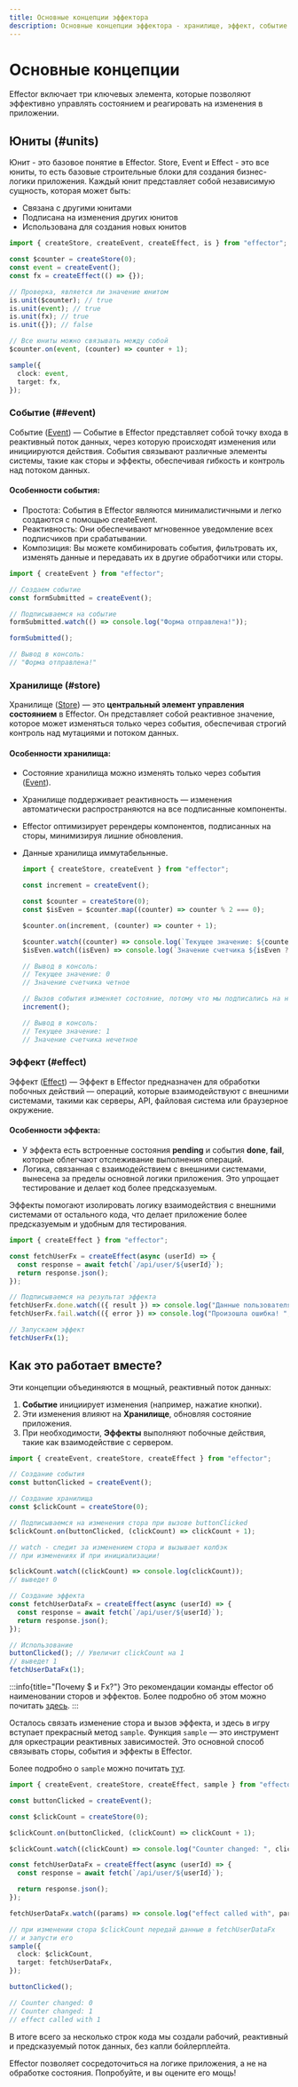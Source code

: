 ```yaml
---
title: Основные концепции эффектора
description: Основные концепции эффектора - хранилище, эффект, событие и как все это работает вместе
---
```


# Основные концепции

Effector включает три ключевых элемента, которые позволяют эффективно управлять состоянием и реагировать на изменения в приложении.

## Юниты (#units)

Юнит - это базовое понятие в Effector. Store, Event и Effect - это все юниты, то есть базовые строительные блоки для создания бизнес-логики приложения. Каждый юнит представляет собой независимую сущность, которая может быть:

- Связана с другими юнитами
- Подписана на изменения других юнитов
- Использована для создания новых юнитов

```ts
import { createStore, createEvent, createEffect, is } from "effector";

const $counter = createStore(0);
const event = createEvent();
const fx = createEffect(() => {});

// Проверка, является ли значение юнитом
is.unit($counter); // true
is.unit(event); // true
is.unit(fx); // true
is.unit({}); // false

// Все юниты можно связывать между собой
$counter.on(event, (counter) => counter + 1);

sample({
  clock: event,
  target: fx,
});
```

### Событие (##event)

Событие ([Event](/ru/api/effector/Event)) — Событие в Effector представляет собой точку входа в реактивный поток данных, через которую происходят изменения или инициируются действия. События связывают различные элементы системы, такие как сторы и эффекты, обеспечивая гибкость и контроль над потоком данных.

#### Особенности события:

- Простота: События в Effector являются минималистичными и легко создаются с помощью createEvent.
- Реактивность: Они обеспечивают мгновенное уведомление всех подписчиков при срабатывании.
- Композиция: Вы можете комбинировать события, фильтровать их, изменять данные и передавать их в другие обработчики или сторы.

```js
import { createEvent } from "effector";

// Создаем событие
const formSubmitted = createEvent();

// Подписываемся на событие
formSubmitted.watch(() => console.log("Форма отправлена!"));

formSubmitted();

// Вывод в консоль:
// "Форма отправлена!"
```

### Хранилище (#store)

Хранилище ([Store](/ru/api/effector/Store)) — это **центральный элемент управления состоянием** в Effector. Он представляет собой реактивное значение, которое может изменяться только через события, обеспечивая строгий контроль над мутациями и потоком данных.

#### Особенности хранилища:

- Состояние хранилища можно изменять только через события ([Event](/ru/api/effector/Event)).
- Хранилище поддерживает реактивность — изменения автоматически распространяются на все подписанные компоненты.
- Effector оптимизирует ререндеры компонентов, подписанных на сторы, минимизируя лишние обновления.
- Данные хранилища иммутабельнные.

  ```js
  import { createStore, createEvent } from "effector";

  const increment = createEvent();

  const $counter = createStore(0);
  const $isEven = $counter.map((counter) => counter % 2 === 0);

  $counter.on(increment, (counter) => counter + 1);

  $counter.watch((counter) => console.log(`Текущее значение: ${counter}`));
  $isEven.watch((isEven) => console.log(`Значение счетчика ${isEven ? "четное" : "нечетное"}`));

  // Вывод в консоль:
  // Текущее значение: 0
  // Значение счетчика четное

  // Вызов события изменяет состояние, потому что мы подписались на него выше
  increment();

  // Вывод в консоль:
  // Текущее значение: 1
  // Значение счетчика нечетное
  ```

### Эффект (#effect)

Эффект ([Effect](/ru/api/effector/Effect)) — Эффект в Effector предназначен для обработки побочных действий — операций, которые взаимодействуют с внешними системами, такими как серверы, API, файловая система или браузерное окружение.

#### Особенности эффекта:

- У эффекта есть встроенные состояния **pending** и события **done**, **fail**, которые облегчают отслеживание выполнения операций.
- Логика, связанная с взаимодействием с внешними системами, вынесена за пределы основной логики приложения. Это упрощает тестирование и делает код более предсказуемым.

Эффекты помогают изолировать логику взаимодействия с внешними системами от остального кода, что делает приложение более предсказуемым и удобным для тестирования.

```js
import { createEffect } from "effector";

const fetchUserFx = createEffect(async (userId) => {
  const response = await fetch(`/api/user/${userId}`);
  return response.json();
});

// Подписываемся на результат эффекта
fetchUserFx.done.watch(({ result }) => console.log("Данные пользователя:", result));
fetchUserFx.fail.watch(({ error }) => console.log("Произошла ошибка! ", error));

// Запускаем эффект
fetchUserFx(1);
```

## Как это работает вместе?

Эти концепции объединяются в мощный, реактивный поток данных:

1. **Событие** инициирует изменения (например, нажатие кнопки).
2. Эти изменения влияют на **Хранилище**, обновляя состояние приложения.
3. При необходимости, **Эффекты** выполняют побочные действия, такие как взаимодействие с сервером.

```ts
import { createEvent, createStore, createEffect } from "effector";

// Создание события
const buttonClicked = createEvent();

// Создание хранилища
const $clickCount = createStore(0);

// Подписываемся на изменения стора при вызове buttonClicked
$clickCount.on(buttonClicked, (clickCount) => clickCount + 1);

// watch - следит за изменением стора и вызывает колбэк
// при изменениях И при инициализации!

$clickCount.watch((clickCount) => console.log(clickCount));
// выведет 0

// Создание эффекта
const fetchUserDataFx = createEffect(async (userId) => {
  const response = await fetch(`/api/user/${userId}`);
  return response.json();
});

// Использование
buttonClicked(); // Увеличит clickCount на 1
// выведет 1
fetchUserDataFx(1);
```

:::info{title="Почему $ и Fx?"}
Это рекомендации команды effector об наименовании сторов и эффектов.
Более подробно об этом можно почитать [здесь](/ru/extra/conventions).
:::

Осталось связать изменение стора и вызов эффекта, и здесь в игру вступает прекрасный метод `sample`.
Функция `sample` — это инструмент для оркестрации реактивных зависимостей. Это основной способ связывать сторы, события и эффекты в Effector.

Более подробно о `sample` можно почитать [тут](/ru/api/effector/sample).

```ts
import { createEvent, createStore, createEffect, sample } from "effector";

const buttonClicked = createEvent();

const $clickCount = createStore(0);

$clickCount.on(buttonClicked, (clickCount) => clickCount + 1);

$clickCount.watch((clickCount) => console.log("Counter changed: ", clickCount));

const fetchUserDataFx = createEffect(async (userId) => {
  const response = await fetch(`/api/user/${userId}`);

  return response.json();
});

fetchUserDataFx.watch((params) => console.log("effect called with", params));

// при изменении стора $clickCount передай данные в fetchUserDataFx
// и запусти его
sample({
  clock: $clickCount,
  target: fetchUserDataFx,
});

buttonClicked();

// Counter changed: 0
// Counter changed: 1
// effect called with 1
```

В итоге всего за несколько строк кода мы создали рабочий, реактивный и предсказуемый поток данных, без капли бойлерплейта.

Effector позволяет сосредоточиться на логике приложения, а не на обработке состояния. Попробуйте, и вы оцените его мощь!
